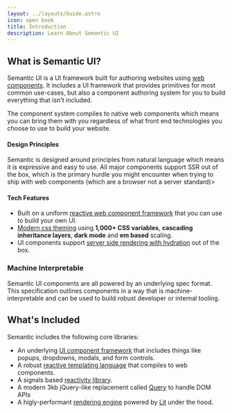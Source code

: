 ```yaml
---
layout: ../layouts/Guide.astro
icon: open book
title: Introduction
description: Learn About Semantic UI
---
```


## What is Semantic UI?

Semantic UI is a UI framework built for authoring websites using [web components](/web-components). It includes a UI framework that provides primitives for most common use-cases, but also a component authoring system for you to build everything that isn't included.

The component system compiles to native web components which means you can bring them with you regardless of what front end technologies you choose to use to build your website.

#### Design Principles

Semantic is designed around principles from natural language which means it is expressive and easy to use. All major components support SSR out of the box, which is the primary hurdle you might encounter when trying to ship with web components (which are a browser not a server standard)>


#### Tech Features

* Built on a uniform [reactive web component framework](/templates) that you can use to build your own UI.
* [Modern css theming](/theming) using **1,000+ CSS variables**, **cascading inheritance layers**, **dark mode** and **em based** scaling.
* UI components support [server side rendering with hydration](/ssr) out of the box.

### Machine Interpretable

Semantic UI components are all powered by an underlying spec format. This specification outlines components in a way that is machine-interpretable and can be used to build robust developer or internal tooling.

## What's Included

Semantic includes the following core libraries:
* An underlying [UI component framework](/component) that includes things like popups, dropdowns, modals, and form controls.
* A robust [reactive templating language](/templating) that compiles to web components.
* A signals based [reactivity library](/reactivity).
* A modern 3kb jQuery-like replacement called [Query](/query) to handle DOM APIs
* A higly-performant [rendering engine](/rendering) powered by [Lit](https://lit.dev) under the hood.

